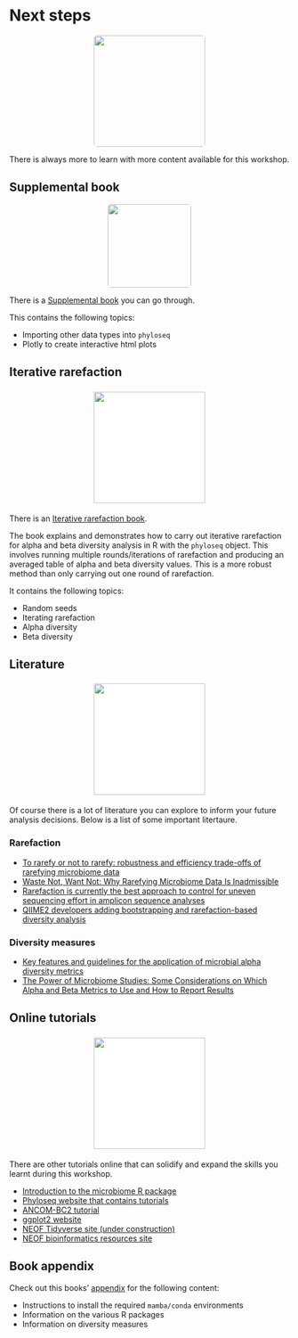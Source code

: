 # Next steps {#nextsteps}
<center>
![](figures/step.png){style="border-radius: 5px; width: 200px"}</center>
</center>

There is always more to learn with more content available for this workshop.

## Supplemental book
<center>
![](figures/r_comm_supplement.png){style="border-radius: 5px; width: 150px"}</center>
</center>

There is a [Supplemental book](https://neof-workshops.github.io/R_community_whqkt8/Supplemental/) you can go through.

This contains the following topics:

- Importing other data types into `phyloseq`
- Plotly to create interactive html plots

## Iterative rarefaction
<center>
![](figures/iterative_rarefaction.png){style="border-radius: 5px; width: 200px; background:white; border: solid white 5px"}</center>
</center>

There is an [Iterative rarefaction book](https://neof-workshops.github.io/R_community_whqkt8/iterative_rarefaction).

The book explains and demonstrates how to carry out iterative rarefaction for alpha and beta diversity analysis in R with the `phyloseq` object. This involves running multiple rounds/iterations of rarefaction and producing an averaged table of alpha and beta diversity values. This is a more robust method than only carrying out one round of rarefaction.

It contains the following topics:

- Random seeds
- Iterating rarefaction
- Alpha diversity
- Beta diversity

## Literature
<center>
![](figures/literature.png){style="border-radius: 5px; width: 200px; background:white; border: solid white 5px"}</center>
</center>

Of course there is a lot of literature you can explore to inform your future analysis decisions. Below is a list of some important litertaure.

### Rarefaction

- [To rarefy or not to rarefy: robustness and efficiency trade-offs of rarefying microbiome data](https://academic.oup.com/bioinformatics/article/38/9/2389/6536959)
- [Waste Not, Want Not: Why Rarefying Microbiome Data Is Inadmissible](https://journals.plos.org/ploscompbiol/article?id=10.1371/journal.pcbi.1003531)
- [Rarefaction is currently the best approach to control for uneven sequencing effort in amplicon sequence analyses](https://journals.asm.org/doi/10.1128/msphere.00354-23)
- [QIIME2 developers adding bootstrapping and rarefaction-based diversity analysis](https://forum.qiime2.org/t/q2-boots-bootstrapped-and-rarefaction-based-diversity-analysis/31134)

### Diversity measures

- [Key features and guidelines for the application of microbial alpha diversity metrics](https://www.nature.com/articles/s41598-024-77864-y)
- [The Power of Microbiome Studies: Some Considerations on Which Alpha and Beta Metrics to Use and How to Report Results](https://www.frontiersin.org/journals/microbiology/articles/10.3389/fmicb.2021.796025/full)

## Online tutorials
<center>
![](figures/computer_tutorial.png){style="border-radius: 5px; width: 200px; background:white; border: solid white 5px"}</center>
</center>

There are other tutorials online that can solidify and expand the skills you learnt during this workshop.

- [Introduction to the microbiome R package](https://microbiome.github.io/tutorials/)
- [Phyloseq website that contains tutorials](https://joey711.github.io/phyloseq/)
- [ANCOM-BC2 tutorial](https://www.bioconductor.org/packages/release/bioc/vignettes/ANCOMBC/inst/doc/ANCOMBC2.html)
- [ggplot2 website](https://ggplot2.tidyverse.org/)
- [NEOF Tidyverse site (under construction)](https://neof-workshops.github.io/Tidyverse/)
- [NEOF bioinformatics resources site](https://neof-workshops.github.io/BFX_resources/)

## Book appendix

Check out this books' [appendix](#mambainstalls) for the following content:

- Instructions to install the required `mamba/conda` environments
- Information on the various R packages
- Information on diversity measures


